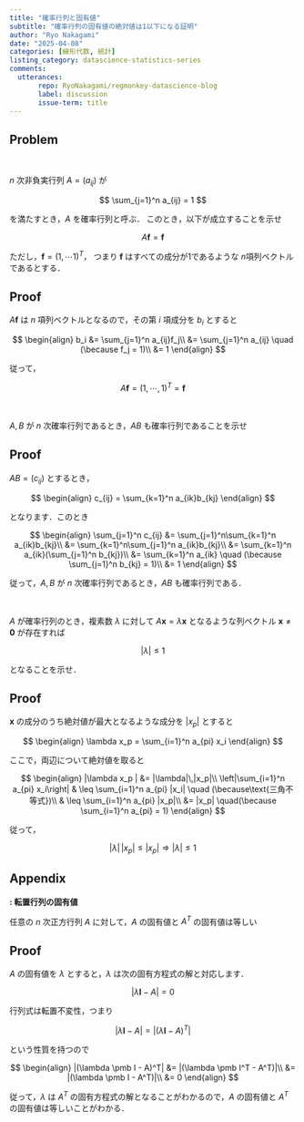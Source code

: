 ```yaml
---
title: "確率行列と固有値"
subtitle: "確率行列の固有値の絶対値は1以下になる証明"
author: "Ryo Nakagami"
date: "2025-04-08"
categories: [線形代数, 統計]
listing_category: datascience-statistics-series
comments:
  utterances:
       repo: RyoNakagami/regmonkey-datascience-blog
       label: discussion
       issue-term: title
---
```


## Problem

<div class="blog-custom-border" style="margin-top: 1rem; margin-bottom: 1rem;">
::: {#exr- .custom_problem }
<br>

$n$ 次非負実行列 $A = (a_{ij})$ が

$$
\sum_{j=1}^n a_{ij} = 1
$$

を満たすとき，$A$ を確率行列と呼ぶ． このとき，以下が成立することを示せ

$$
A\pmb f = \pmb f
$$

ただし，$\pmb f = (1, \cdots 1)^T$， つまり $\pmb f$ はすべての成分が1であるような $n$項列ベクトルであるとする．

:::

</div>

<!--::: {.callout-note collapse="true" icon=false}-->
::: {.callout-note collapse="true" icon=false}
## Proof

$A\pmb f$ は $n$ 項列ベクトルとなるので，その第 $i$ 項成分を $b_i$ とすると

$$
\begin{align}
b_i 
    &= \sum_{j=1}^n a_{ij}f_j\\
    &= \sum_{j=1}^n a_{ij} \quad (\because f_j = 1)\\
    &= 1
\end{align}
$$

従って，

$$
A\pmb f = (1, \cdots, 1)^T = \pmb f
$$

:::

<div class="blog-custom-border" style="margin-top: 1rem; margin-bottom: 1rem;">
::: {#exr- .custom_problem }
<br>

$A, B$ が $n$ 次確率行列であるとき，$AB$ も確率行列であることを示せ

:::

</div>


<!--::: {.callout-note collapse="true" icon=false}-->
::: {.callout-note collapse="true" icon=false}
## Proof

$AB = (c_{ij})$ とするとき，

$$
\begin{align}
c_{ij} = \sum_{k=1}^n a_{ik}b_{kj}
\end{align}
$$

となります．このとき

$$
\begin{align}
\sum_{j=1}^n c_{ij}
    &= \sum_{j=1}^n\sum_{k=1}^n a_{ik}b_{kj}\\
    &= \sum_{k=1}^n\sum_{j=1}^n a_{ik}b_{kj}\\
    &= \sum_{k=1}^n a_{ik}(\sum_{j=1}^n b_{kj})\\
    &= \sum_{k=1}^n a_{ik} \quad (\because \sum_{j=1}^n b_{kj} = 1)\\
    &= 1
\end{align}
$$

従って，$A, B$ が $n$ 次確率行列であるとき，$AB$ も確率行列である．

:::

<div class="blog-custom-border" style="margin-top: 1rem; margin-bottom: 1rem;">
::: {#exr- .custom_problem }
<br>

$A$ が確率行列のとき，複素数 $\lambda$ に対して $A\pmb x = \lambda \pmb x$ となるような列ベクトル $\pmb x \neq \pmb 0$ が存在すれば

$$
|\lambda| \leq 1
$$

となることを示せ．

:::

</div>

<!--::: {.callout-note collapse="true" icon=false}-->
::: {.callout-note collapse="true" icon=false}
## Proof

$\pmb x$ の成分のうち絶対値が最大となるような成分を $|x_p|$ とすると

$$
\begin{align}
\lambda x_p = \sum_{i=1}^n a_{pi} x_i
\end{align}
$$

ここで，両辺について絶対値を取ると

$$
\begin{align}
|\lambda x_p | &= |\lambda|\,|x_p|\\
\left|\sum_{i=1}^n a_{pi} x_i\right|
    & \leq \sum_{i=1}^n a_{pi} |x_i| \quad (\because\text{三角不等式})\\
    & \leq  \sum_{i=1}^n a_{pi} |x_p|\\
    &= |x_p| \quad(\because \sum_{i=1}^n a_{pi} = 1)
\end{align}
$$

従って，

$$
|\lambda|\,|x_p| \leq |x_p| \Rightarrow |\lambda|\leq 1
$$


:::

## Appendix

<div class="blog-custom-border" style="margin-top: 1rem; margin-bottom: 1rem;">
::: {#thm- .custom_problem }
**: 転置行列の固有値**
<br>

任意の $n$ 次正方行列 $A$ に対して，$A$ の固有値と $A^T$ の固有値は等しい

:::

</div>

<!--::: {.callout-note collapse="true" icon=false}-->
::: {.callout-note collapse="false" icon=false}
## Proof

$A$ の固有値を $\lambda$ とすると，$\lambda$ は次の固有方程式の解と対応します．

$$
|\lambda \pmb I - A| = 0
$$

行列式は転置不変性，つまり

$$
|\lambda \pmb I - A| = |(\lambda \pmb I - A)^T| 
$$

という性質を持つので

$$
\begin{align}
|(\lambda \pmb I - A)^T| 
    &= |(\lambda \pmb I^T - A^T)|\\
    &= |(\lambda \pmb I - A^T)|\\
    &= 0
\end{align}
$$

従って，$\lambda$ は $A^T$ の固有方程式の解となることがわかるので，$A$ の固有値と $A^T$ の固有値は等しいことがわかる．

:::

